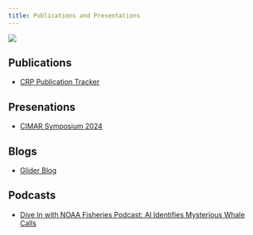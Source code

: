 ```yaml
---
title: Publications and Presentations
---
```


![](images/Wave_wWhales_v2.png)

## Publications

-   [CRP Publication Tracker](https://docs.google.com/spreadsheets/d/1Gr7wMm2XdoMDgiIKQhjz_TQthVucwrKmpxWa2dnLm7U/edit?usp=sharing)

## Presenations

-   [CIMAR Symposium 2024](http://www.soest.hawaii.edu/cimar/symposium2024/)

## Blogs

-   [Glider Blog](https://www.fisheries.noaa.gov/science-blog/sound-bytes-its-boat-its-plane-its-passive-acoustic-ocean-glider)

## Podcasts

-   [Dive In with NOAA Fisheries Podcast: AI Identifies Mysterious Whale Calls](https://www.fisheries.noaa.gov/podcast/ai-identifies-mysterious-whale-calls)
